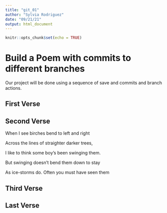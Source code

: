```yaml
---
title: "git_01"
author: "Sylvia Rodriguez"
date: "09/21/21"
output: html_document
---
```


```r
knitr::opts_chunk$set(echo = TRUE)
```
# Build a Poem with commits to different branches
Our project will be done using a sequence of save and commits and branch actions.
<!-- Do not modify or change any text in "!--" bracketed areas such as this --- these are instructions to
you, if you change any of this the git program will notice it and compromise your git merging strategy !-->

## First Verse 
<!--Put the first five lines of a poem by Lewis Carrol in this section!-->

## Second Verse
<!--Put the first five lines of a poem by Robert Frost here!-->
When I see birches bend to left and right

Across the lines of straighter darker trees,

I like to think some boy’s been swinging them.

But swinging doesn’t bend them down to stay

As ice-storms do. Often you must have seen them


## Third Verse
<!--Put the first two verses of The Walrus and the Carpenter here!-->

## Last Verse
<!--Put a short poem of your choice 8-20 lines,here!-->
